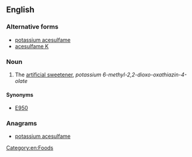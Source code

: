 ==English==
{{wikipedia}}

===Alternative forms===
* [[potassium acesulfame]]
* [[acesulfame K]]

===Noun===
{{en-noun|-|head=[[acesulfame]] [[potassium]]}}

# The [[artificial sweetener]], ''potassium 6-methyl-2,2-dioxo-oxathiazin-4-olate''

====Synonyms====
* [[E950]]

===Anagrams===
* [[potassium acesulfame#English|potassium acesulfame]]

[[Category:en:Foods]]